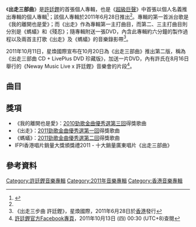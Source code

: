{{Infobox album <!-- See Wikipedia:WikiProject_Albums -->
| name       = 出走三部曲
| type       = [[專輯|專輯]]
| artist     = [[許廷鏗|許廷鏗]]
| cover      = First Album of Alfred Hui.jpg
| released   = 2011年6月28日（第一版）<ref name="HMV" /><br>2011年10月20日（CD + LivePlus DVD 珍藏版）
| recorded   = 2010年－2011年
| genre      = [[粵語流行音樂|粵語流行音樂]]
| length     = 44分18秒（CD）<ref name="AL" /><br>13分33秒（DVD）<ref name="AL" />
| label      = [[星煥國際有限公司|星煥國際]]<ref name="HMV">{{cite web |language=zh-hant |title=許廷鏗 ALFRED HUI / 出走三部曲 (+DVD) |publisher=HMV Hong Kong |date=2011年6月 |accessdate=2011年7月13日 |url=http://www.hmv.com.hk/ch/product/canto.asp?sku=234293 }}{{Dead link|date=2019年10月 |bot=InternetArchiveBot |fix-attempted=yes }}</ref>
<!-- 未知參數 | number     = 11 -->
| producer   = [[嚴勵行|嚴勵行]]（螞蟻、出走、殘忍、Be My Love、他不好、臨時演員）<br>[[韋景雲|韋景雲]]（定格、留白、逃犯、螞蟻）<br>[[鄧智偉|鄧智偉]]（我的離開也是愛）<br>[[葉肇中|葉肇中]]（我的離開也是愛）
| prev_title = [[超級巨聲_The_Voice|超級巨聲 The Voice]]
| prev_year  = 2010
| next_title = [[Blue藍調|Blue藍調]]
| next_year  = 2012
| misc       = {{Extra album cover
  | header  = 其他封面
  | type    = 專輯
  | cover   = 許廷鏗 出走三部曲 Live Plus +.jpg
  | caption = Live Plus +版本封面
  }}
}}
《'''出走三部曲'''》是[[許廷鏗|許廷鏗]]的首張個人專輯，也是《[[超級巨聲|超級巨聲]]》中首張以個人名義推出專輯的個人專輯<ref>{{cite web |language=zh-hant |title=許廷鏗 - 出走三部曲 |publisher=香港音樂網 |date=2011年6月 |accessdate=2011年7月13日 |url=http://lyric.musichk.org/main1/alfredhui1.htm |archive-url=https://web.archive.org/web/20110703083133/http://lyric.musichk.org/main1/alfredhui1.htm |archive-date=2011年7月3日 |dead-url=yes }}</ref>；該個人專輯於2011年6月28日推出<ref name="HMV" />。專輯的第一首派台歌是《我的離開也是愛》；而《出走》作為專輯第一主打曲目，而第二、三主打曲目則分別是《螞蟻》和《殘忍》；隨專輯附送一張DVD，內含此專輯約六分鐘的製作過程以及兩首主打歌《出走》及《螞蟻》的音樂錄影帶<ref name="AL">《出走三步曲 許廷鏗》，星煥國際，2011年6月28日於[[香港|香港]]發行</ref>。

2011年10月11日，星煥國際宣布在10月20日為《出走三部曲》推出第二版，稱為《出走三部曲 CD + LivePlus DVD 珍藏版》，加送一片DVD，內有許氏在8月16日舉行的《Neway Music Live x 許廷鏗》音樂會的片段<ref name="sec">[http://www.facebook.com/pages/Alfred-Hui-%E8%A8%B1%E5%BB%B7%E9%8F%97/220288929226?sk=wall&filter=1 許廷鏗官方Facebook專頁]，2011年10月13日 (四) 00:30 (UTC+8)查閱{{zh-hant}}</ref>。

==曲目==
{{Tracklist
| headline     = CD
| total_length = 43:55

| title1    = [[螞蟻_(單曲)|螞蟻]]
| music1    = [[黃安弘|黃安弘]]
| lyrics1   = [[劉卓輝|劉卓輝]]、黃安弘
| arranger1 = [[嚴勵行|嚴勵行]]
| producer1 = 嚴勵行
| longnote1 = 第二主打歌
| length1   = 3:51

| title2    = [[出走_(單曲)|出走]]
| music2    = 黃安弘
| lyrics2   = [[王仲傑|王仲傑]]
| arranger2 = 嚴勵行
| producer2 = 嚴勵行
| longnote2 = 第一主打歌
| length2   = 4:01

| title3    = [[殘忍|殘忍]]
| music3    = [[歐陽業俊|歐陽業俊]]
| lyrics3   = [[李敏_(創作人)|李敏]]
| arranger3 = 嚴勵行
| producer3 = 嚴勵行
| longnote3 = 第三主打歌；<br/>改編自[[羅志祥|羅志祥]]的《[[羅生門_(專輯)|愛不單行]]》
| length3   = 4:30

| title4    = [[我的離開也是愛|我的離開也是愛]]
| music4    = [[葉肇中|葉肇中]]
| lyrics4   = [[張美賢|張美賢]]、葉肇中
| arranger4 = 葉肇中
| producer4 = [[鄧智偉|鄧智偉]]、葉肇中
| longnote4 = 首支派台歌；<br/>[[翡翠台電視劇集列表_(2010年)|無綫電視劇]]《[[刑警_(無綫電視劇)|刑警]]》片尾曲；<br/>亦收錄於《[[超級巨聲_The_Voice|超級巨聲 The Voice]]》
| length4   = 3:56

| title5    = 定格
| music5    = [[Robert_Lay|Robert Lay]]
| lyrics5   = 王仲傑
| arranger5 = [[韋景雲|韋景雲]]
| producer5 = 韋景雲
| longnote5 = 
| length5   = 3:33

| title6    = Be My Love
| music6    = [[陳偉_(音樂人)|陳偉]]
| lyrics6   = 李敏
| arranger6 = 嚴勵行
| producer6 = 嚴勵行
| longnote6 = 改編自[[畢書盡|畢書盡]]的《[[Bii_Story|Bii My Love]]》
| length6   = 3:53

| title7    = 他不好
| music7    = [[黃韻玲|黃韻玲]]
| lyrics7   = 李敏
| arranger7 = 嚴勵行
| producer7 = 嚴勵行
| longnote7 = 改編自[[楊宗緯|楊宗緯]]的《重來好不好》
| length7   = 4:24

| title8    = 臨時演員
| music8    = [[奧斯卡|奧斯卡]]
| lyrics8   = 張美賢
| arranger8 = 嚴勵行
| producer8 = 嚴勵行
| longnote8 = 改編自[[懷秋|懷秋]]（[[大嘴巴|大嘴巴]]）的《[[首部曲|臨時演員]]》
| length8   = 3:52

| title9    = 留白
| music9    = Robert Lay
| lyrics9   = 王仲傑
| arranger9 = 韋景雲
| producer9 = 韋景雲
| longnote9 = 
| length9   = 4:09

| title10    = 逃犯
| music10    = 黃安弘
| lyrics10   = 張美賢
| arranger10 = 嚴勵行
| producer10 = 韋景雲
| note10     = 國語
| longnote10 = 《出走》國語版
| length10   = 4:01

| title11    = 螞蟻
| music11    = 黃安弘
| lyrics11   = 劉卓輝、黃安弘
| arranger11 = 嚴勵行
| producer11 = 韋景雲
| note11     = 國語
| longnote11 = 《螞蟻》國語版
| length11   = 3:50
}}

{{Tracklist
| headline     = DVD
| total_length = 13:31
| extra_column = 導演

| title1    = The Making of 出走三部曲
| extra1    = 
| longnote1 = 輯錄專輯的製作過程；<br/>背景音樂為《出走》
| length1   = 5:42

| title2    = 螞蟻
| extra2    = Jacky @ Concept X
| note2     = MV
| length2   = 3:55

| title3    = 出走
| extra3    = Jacky @ Concept X
| note3     = MV
| length3   = 3:54
}}

==獎項==
* 《我的離開也是愛》：[[勁歌金曲優秀選|2010勁歌金曲優秀選第三回]]得獎歌曲
* 《出走》：[[勁歌金曲優秀選|2011勁歌金曲優秀選第一回]]得獎歌曲
* 《螞蟻》：[[勁歌金曲優秀選|2011勁歌金曲優秀選第二回]]得獎歌曲
*  IFPI香港唱片銷量大獎頒獎禮2011 - 十大銷量廣東唱片《出走三部曲》

== 參考資料 ==
<div class="references-small">
<references></references>
</div>

[[Category:許廷鏗音樂專輯|Category:許廷鏗音樂專輯]]
[[Category:2011年音樂專輯|Category:2011年音樂專輯]]
[[Category:香港音樂專輯|Category:香港音樂專輯]]